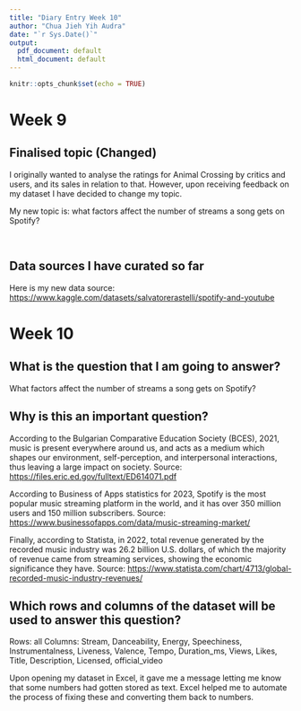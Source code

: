 ```yaml
---
title: "Diary Entry Week 10"
author: "Chua Jieh Yih Audra"
date: "`r Sys.Date()`"
output:
  pdf_document: default
  html_document: default
---
```


```r
knitr::opts_chunk$set(echo = TRUE)
```

# Week 9

## Finalised topic (Changed)
I originally wanted to analyse the ratings for Animal Crossing by critics and users, and its sales in relation to that. However, upon receiving feedback on my dataset I have decided to change my topic.

My new topic is: what factors affect the number of streams a song gets on Spotify?

<br>

## Data sources I have curated so far
Here is my new data source: [https://www.kaggle.com/datasets/salvatorerastelli/spotify-and-youtube](https://www.kaggle.com/datasets/salvatorerastelli/spotify-and-youtube)

# Week 10

## What is the question that I am going to answer?
What factors affect the number of streams a song gets on Spotify?

## Why is this an important question? 
According to the Bulgarian Comparative Education Society (BCES), 2021, music is present everywhere around us, and acts as a medium which shapes our environment, self-perception, and interpersonal interactions, thus leaving a large impact on society. Source: [https://files.eric.ed.gov/fulltext/ED614071.pdf](https://files.eric.ed.gov/fulltext/ED614071.pdf)

According to Business of Apps statistics for 2023, Spotify is the most popular music streaming platform in the world, and it has over 350 million users and 150 million subscribers. Source: [https://www.businessofapps.com/data/music-streaming-market/](https://www.businessofapps.com/data/music-streaming-market/)

Finally, according to Statista, in 2022, total revenue generated by the recorded music industry was 26.2 billion U.S. dollars, of which the majority of revenue came from streaming services, showing the economic significance they have. Source: [https://www.statista.com/chart/4713/global-recorded-music-industry-revenues/](https://www.statista.com/chart/4713/global-recorded-music-industry-revenues/)

## Which rows and columns of the dataset will be used to answer this question? 
Rows: all
Columns: Stream, Danceability, Energy, Speechiness, Instrumentalness, Liveness, Valence, Tempo, Duration_ms, Views, Likes, Title, Description, Licensed, official_video

Upon opening my dataset in Excel, it gave me a message letting me know that some numbers had gotten stored as text. Excel helped me to automate the process of fixing these and converting them back to numbers.
